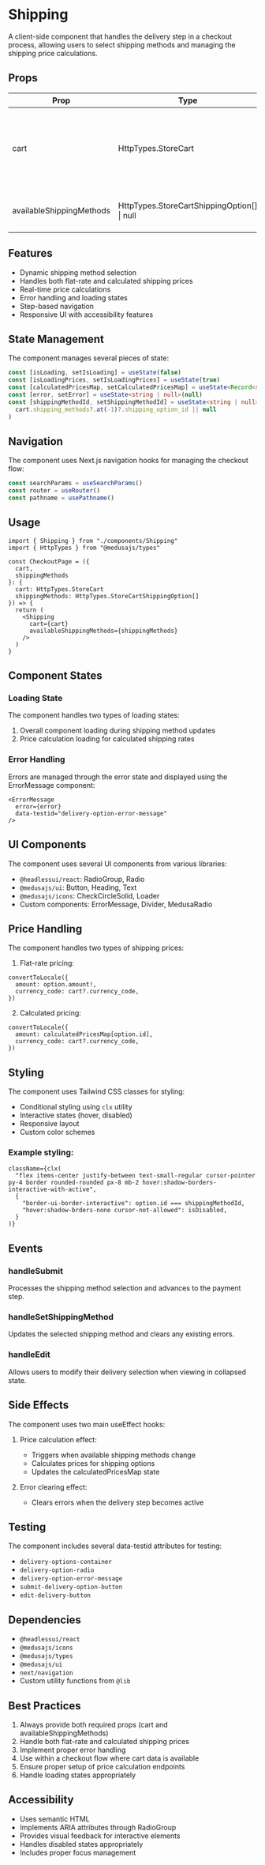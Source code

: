 # Shipping

A client-side component that handles the delivery step in a checkout process, allowing users to select shipping methods and managing the shipping price calculations.

## Props

| Prop | Type | Required | Description |
|------|------|----------|-------------|
| cart | HttpTypes.StoreCart | Yes | The current cart object containing shipping methods and address information |
| availableShippingMethods | HttpTypes.StoreCartShippingOption[] \| null | Yes | Array of available shipping options |

## Features

- Dynamic shipping method selection
- Handles both flat-rate and calculated shipping prices
- Real-time price calculations
- Error handling and loading states
- Step-based navigation
- Responsive UI with accessibility features

## State Management

The component manages several pieces of state:

```typescript copy
const [isLoading, setIsLoading] = useState(false)
const [isLoadingPrices, setIsLoadingPrices] = useState(true)
const [calculatedPricesMap, setCalculatedPricesMap] = useState<Record<string, number>>({})
const [error, setError] = useState<string | null>(null)
const [shippingMethodId, setShippingMethodId] = useState<string | null>(
  cart.shipping_methods?.at(-1)?.shipping_option_id || null
)
```

## Navigation

The component uses Next.js navigation hooks for managing the checkout flow:

```typescript copy
const searchParams = useSearchParams()
const router = useRouter()
const pathname = usePathname()
```

## Usage

```tsx copy
import { Shipping } from "./components/Shipping"
import { HttpTypes } from "@medusajs/types"

const CheckoutPage = ({
  cart,
  shippingMethods
}: {
  cart: HttpTypes.StoreCart
  shippingMethods: HttpTypes.StoreCartShippingOption[]
}) => {
  return (
    <Shipping 
      cart={cart}
      availableShippingMethods={shippingMethods}
    />
  )
}
```

## Component States

### Loading State
The component handles two types of loading states:
1. Overall component loading during shipping method updates
2. Price calculation loading for calculated shipping rates

### Error Handling
Errors are managed through the error state and displayed using the ErrorMessage component:

```tsx copy
<ErrorMessage 
  error={error}
  data-testid="delivery-option-error-message"
/>
```

## UI Components

The component uses several UI components from various libraries:

- `@headlessui/react`: RadioGroup, Radio
- `@medusajs/ui`: Button, Heading, Text
- `@medusajs/icons`: CheckCircleSolid, Loader
- Custom components: ErrorMessage, Divider, MedusaRadio

## Price Handling

The component handles two types of shipping prices:

1. Flat-rate pricing:
```tsx copy
convertToLocale({
  amount: option.amount!,
  currency_code: cart?.currency_code,
})
```

2. Calculated pricing:
```tsx copy
convertToLocale({
  amount: calculatedPricesMap[option.id],
  currency_code: cart?.currency_code,
})
```

## Styling

The component uses Tailwind CSS classes for styling:

- Conditional styling using `clx` utility
- Interactive states (hover, disabled)
- Responsive layout
- Custom color schemes

### Example styling:
```tsx copy
className={clx(
  "flex items-center justify-between text-small-regular cursor-pointer py-4 border rounded-rounded px-8 mb-2 hover:shadow-borders-interactive-with-active",
  {
    "border-ui-border-interactive": option.id === shippingMethodId,
    "hover:shadow-brders-none cursor-not-allowed": isDisabled,
  }
)}
```

## Events

### handleSubmit
Processes the shipping method selection and advances to the payment step.

### handleSetShippingMethod
Updates the selected shipping method and clears any existing errors.

### handleEdit
Allows users to modify their delivery selection when viewing in collapsed state.

## Side Effects

The component uses two main useEffect hooks:

1. Price calculation effect:
   - Triggers when available shipping methods change
   - Calculates prices for shipping options
   - Updates the calculatedPricesMap state

2. Error clearing effect:
   - Clears errors when the delivery step becomes active

## Testing

The component includes several data-testid attributes for testing:

- `delivery-options-container`
- `delivery-option-radio`
- `delivery-option-error-message`
- `submit-delivery-option-button`
- `edit-delivery-button`

## Dependencies

- `@headlessui/react`
- `@medusajs/icons`
- `@medusajs/types`
- `@medusajs/ui`
- `next/navigation`
- Custom utility functions from `@lib`

## Best Practices

1. Always provide both required props (cart and availableShippingMethods)
2. Handle both flat-rate and calculated shipping prices
3. Implement proper error handling
4. Use within a checkout flow where cart data is available
5. Ensure proper setup of price calculation endpoints
6. Handle loading states appropriately

## Accessibility

- Uses semantic HTML
- Implements ARIA attributes through RadioGroup
- Provides visual feedback for interactive elements
- Handles disabled states appropriately
- Includes proper focus management